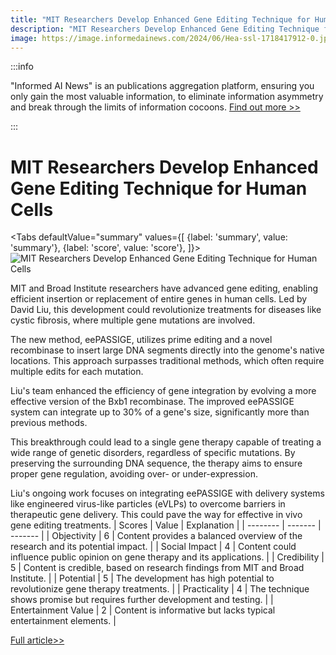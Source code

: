 ```yaml
---
title: "MIT Researchers Develop Enhanced Gene Editing Technique for Human Cells"
description: "MIT Researchers Develop Enhanced Gene Editing Technique for Human Cells"
image: https://image.informedainews.com/2024/06/Hea-ssl-1718417912-0.jpg
---
```



:::info

"Informed AI News" is an publications aggregation platform, ensuring you only gain the most valuable information, to eliminate information asymmetry and break through the limits of information cocoons.  [Find out more >>](/)

:::

# MIT Researchers Develop Enhanced Gene Editing Technique for Human Cells


<Tabs
	defaultValue="summary"
	values={[
	{label: 'summary', value: 'summary'},
	{label: 'score', value: 'score'},
]}>
<TabItem value="summary">
<img
  src="https://image.informedainews.com/2024/06/Hea-ssl-1718417912-0.jpg"
  alt="MIT Researchers Develop Enhanced Gene Editing Technique for Human Cells"
/>



MIT and Broad Institute researchers have advanced gene editing, enabling efficient insertion or replacement of entire genes in human cells. Led by David Liu, this development could revolutionize treatments for diseases like cystic fibrosis, where multiple gene mutations are involved.

The new method, eePASSIGE, utilizes prime editing and a novel recombinase to insert large DNA segments directly into the genome's native locations. This approach surpasses traditional methods, which often require multiple edits for each mutation.

Liu's team enhanced the efficiency of gene integration by evolving a more effective version of the Bxb1 recombinase. The improved eePASSIGE system can integrate up to 30% of a gene's size, significantly more than previous methods.

This breakthrough could lead to a single gene therapy capable of treating a wide range of genetic disorders, regardless of specific mutations. By preserving the surrounding DNA sequence, the therapy aims to ensure proper gene regulation, avoiding over- or under-expression.

Liu's ongoing work focuses on integrating eePASSIGE with delivery systems like engineered virus-like particles (eVLPs) to overcome barriers in therapeutic gene delivery. This could pave the way for effective in vivo gene editing treatments.
</TabItem>
<TabItem value="score">
	| Scores     | Value   | Explanation |
	| -------- | ------- | ------- |
	| Objectivity  | 6    | Content provides a balanced overview of the research and its potential impact.    |
	| Social Impact | 4     | Content could influence public opinion on gene therapy and its applications.    |
	| Credibility    | 5    | Content is credible, based on research findings from MIT and Broad Institute.    |
	| Potential    | 5    | The development has high potential to revolutionize gene therapy treatments.    |
	| Practicality    | 4    | The technique shows promise but requires further development and testing.    |
	| Entertainment Value    | 2    | Content is informative but lacks typical entertainment elements.    |
</TabItem>
</Tabs>

[Full article>>](https://www.cnbeta.com.tw/articles/science/1434711.htm)
